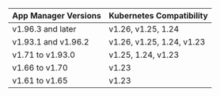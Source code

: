 | App Manager Versions      | Kubernetes Compatibility  |
|--------------------|---------------------------|
| v1.96.3 and later  | v1.26, v1.25, 1.24        |
| v1.93.1 and v1.96.2| v1.26, v1.25, 1.24, v1.23 |
| v1.71 to v1.93.0   | v1.25, 1.24, v1.23        |
| v1.66 to v1.70     | v1.23                     |
| v1.61 to v1.65     | v1.23                     |